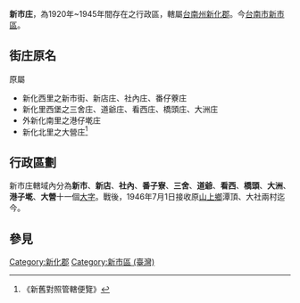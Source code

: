 {{noteTA
|1=zh-hans:庄; zh-hant:庄;
}}
'''新市庄'''，為1920年~1945年間存在之行政區，轄屬[[臺南州|台南州]][[新化郡|新化郡]]。今[[臺南市|台南市]][[新市區_(台灣)|新市區]]。

==街庄原名==
原屬
*新化西里之新市街、新店庄、社內庄、番仔藔庄
*新化里西堡之三舍庄、道爺庄、看西庄、橋頭庄、大洲庄
*外新化南里之港仔墘庄
*新化北里之大營庄<ref>《新舊對照管轄便覽》</ref>

==行政區劃==
新市庄轄域內分為'''新市'''、'''新店'''、'''社內'''、'''番子寮'''、'''三舍'''、'''道爺'''、'''看西'''、'''橋頭'''、'''大洲'''、'''港子墘'''、'''大營'''十一個[[大字_(行政區劃)|大字]]。戰後，1946年7月1日接收原[[山上區|山上鄉]]潭頂、大社兩村迄今。

== 參見 ==
{{reflist}}

{{台南州}}
[[Category:新化郡|Category:新化郡]]
[[Category:新市區_(臺灣)|Category:新市區 (臺灣)]]